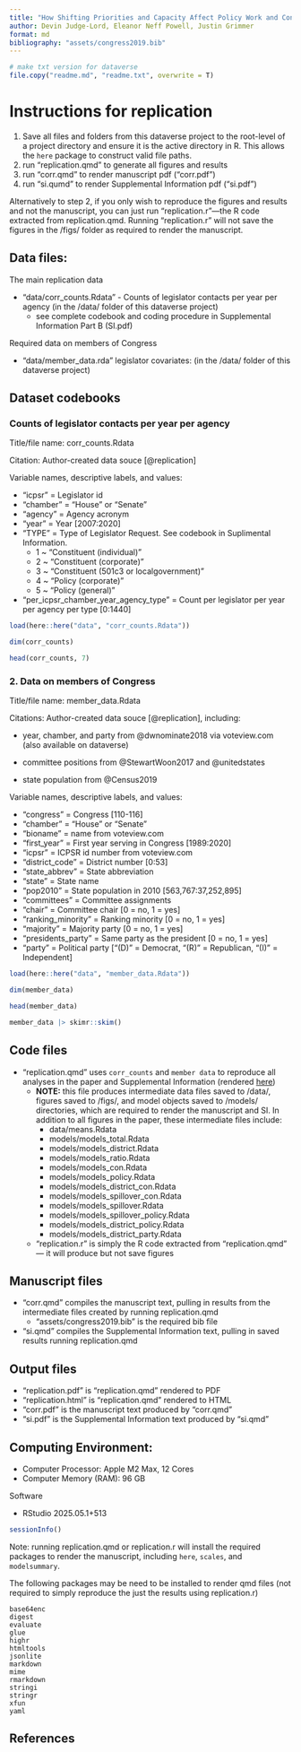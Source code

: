 ```yaml
---
title: "How Shifting Priorities and Capacity Affect Policy Work and Constituency Service: Evidence from a Census of Legislator Requests to U.S. Federal Agencies"
author: Devin Judge-Lord, Eleanor Neff Powell, Justin Grimmer
format: md
bibliography: "assets/congress2019.bib"
---
```


```r
# make txt version for dataverse 
file.copy("readme.md", "readme.txt", overwrite = T)
```

# Instructions for replication 

1. Save all files and folders from this dataverse project to the root-level of a project directory and ensure it is the active directory in R. This allows the `here` package to construct valid file paths.
1. run "replication.qmd" to generate all figures and results
1. run "corr.qmd" to render manuscript pdf ("corr.pdf")
1. run "si.qumd" to render Supplemental Information pdf ("si.pdf")

Alternatively to step 2, if you only wish to reproduce the figures and results and not the manuscript, you can just run "replication.r"---the R code extracted from replication.qmd. Running "replication.r" will not save the figures in the /figs/ folder as required to render the manuscript. 

## Data files: 

The main replication data 

- "data/corr_counts.Rdata" - Counts of legislator contacts per year per agency (in the /data/ folder of this dataverse project)
   - see complete codebook and coding procedure in Supplemental Information Part B (SI.pdf)

Required data on members of Congress

- "data/member_data.rda" legislator covariates: (in the /data/ folder of this dataverse project)


## Dataset codebooks

###  Counts of legislator contacts per year per agency 

Title/file name: corr_counts.Rdata 

Citation: Author-created data souce [@replication]

Variable names, descriptive labels, and values: 

- "icpsr"  = Legislator id                            
- "chamber"  = "House" or "Senate"                         
- "agency" = Agency acronym                            
- "year"  = Year  [2007:2020]                          
- "TYPE"  = Type of Legislator Request. See codebook in Suplimental Information.     
  - 1 ~ "Constituent (individual)"
  - 2 ~ "Constituent (corporate)"
  - 3 ~ "Constituent (501c3 or local\n government)"
  - 4 ~ "Policy (corporate)"
  - 5 ~ "Policy (general)"
- "per_icpsr_chamber_year_agency_type" = Count per legislator per year per agency per type [0:1440]


```r
load(here::here("data", "corr_counts.Rdata"))

dim(corr_counts)

head(corr_counts, 7)
```


### 2. Data on members of Congress


Title/file name: member_data.Rdata 

Citations: Author-created data souce  [@replication], including: 

   - year, chamber, and party from @dwnominate2018 via voteview.com (also available on dataverse)

   - committee positions from @StewartWoon2017 and @unitedstates

   - state population from @Census2019

Variable names, descriptive labels, and values: 

- "congress"     = Congress   [110-116]
- "chamber"      = "House" or "Senate"
- "bioname"      = name from voteview.com
- "first_year"    = First year serving in Congress  [1989:2020]
- "icpsr"        = ICPSR id number from voteview.com
- "district_code" = District number  [0:53]
- "state_abbrev" = State abbreviation
- "state"        = State name
- "pop2010"    = State population in 2010 [563,767:37,252,895]
- "committees"  = Committee assignments
- "chair"      = Committee chair [0 = no, 1 = yes]
- "ranking_minority" = Ranking minority [0 = no, 1 = yes]
- "majority"        = Majority party  [0 = no, 1 = yes]
- "presidents_party" = Same party as the president [0 = no, 1 = yes]
- "party"           = Political party ["(D)" = Democrat, "(R)" = Republican, "(I)" = Independent]

```r
load(here::here("data", "member_data.Rdata"))

dim(member_data)

head(member_data)
```

```r
member_data |> skimr::skim()
```



## Code files

- "replication.qmd" uses `corr_counts` and `member data` to reproduce all analyses in the paper and Supplemental Information (rendered [here](https://judgelord.github.io/corr/replication))
   - **NOTE:** this file produces intermediate data files saved to /data/, figures saved to /figs/, and model objects saved to /models/ directories, which are required to render the manuscript and SI. In addition to all figures in the paper, these intermediate files include: 
      - data/means.Rdata
      - models/models_total.Rdata
      - models/models_district.Rdata
      - models/models_ratio.Rdata
      - models/models_con.Rdata
      - models/models_policy.Rdata
      - models/models_district_con.Rdata
      - models/models_spillover_con.Rdata
      - models/models_spillover.Rdata
      - models/models_spillover_policy.Rdata
      - models/models_district_policy.Rdata
      - models/models_district_party.Rdata
   - "replication.r" is simply the R code extracted from  "replication.qmd" --- it will produce but not save figures
   
<!-- "robusteness-negbin.qmd"  uses `corr_counts` and `member_data` to replicate all count models on in negative binomial or poisson as a robustness check. All of the substantive results are the same with this alternative estimation strategy.--> 
   

## Manuscript files 

- "corr.qmd" compiles the manuscript text, pulling in results from the intermediate files created by running replication.qmd 
   - "assets/congress2019.bib" is the required bib file
- "si.qmd" compiles the Supplemental Information text, pulling in saved results running replication.qmd

## Output files 

- "replication.pdf" is "replication.qmd" rendered to PDF 
- "replication.html" is "replication.qmd" rendered to HTML 
- "corr.pdf" is the manuscript text produced by "corr.qmd"
- "si.pdf" is the Supplemental Information text produced by "si.qmd" 
<!-- "robustness-negbin.html" is "robustness-negbin.qmd" rendered to HTML-->


## Computing Environment: 

- Computer Processor: Apple M2 Max,	12 Cores 
- Computer Memory (RAM): 96 GB 

Software

- RStudio 2025.05.1+513

```r
sessionInfo()
```

Note: running replication.qmd or replication.r will install the required packages to render the manuscript, including `here`, `scales`, and `modelsummary`.

The following packages may be need to be installed to render qmd files (not required to simply reproduce the just the results using replication.r)

```
base64enc
digest
evaluate
glue
highr
htmltools
jsonlite
markdown
mime
rmarkdown
stringi
stringr
xfun
yaml
```

## References
